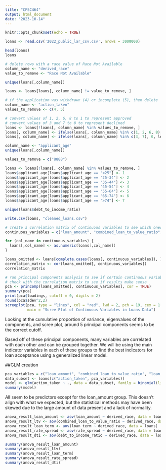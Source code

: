 ```yaml
---
title: "CPSC464"
output: html_document
date: "2023-10-14"
---
```


```r
knitr::opts_chunk$set(echo = TRUE)
```

```r
loans <- read.csv('2022_public_lar_csv.csv', nrows = 3000000)
```

```r
head(loans)
loans
```
```r
# delete rows with a race value of Race Not Available
column_name <- "derived_race"
value_to_remove <- "Race Not Available"

unique(loans[,column_name])

loans <- loans[loans[, column_name] != value_to_remove, ]
```

```r
# if the application was withdrawn (4) or incomplete (5), then delete
column_name <- "action_taken"
values_to_remove <- c(4, 5)

# convert values of 1, 2, 6, 8 to 1 to represent approved
# convert values of 3 and 7 to 0 to represent declined
loans <- loans[!loans[, column_name] %in% values_to_remove, ]
loans[, column_name] <- ifelse(loans[, column_name] %in% c(1, 2, 6, 8), 1, loans[, column_name])
loans[, column_name] <- ifelse(loans[, column_name] %in% c(3, 7), 0, loans[, column_name])
```

```r
column_name <- "applicant_age"
unique(loans[,column_name])

values_to_remove = c("8888")

loans <- loans[!loans[, column_name] %in% values_to_remove, ]
loans$applicant_age[loans$applicant_age == "<25"] <- 1
loans$applicant_age[loans$applicant_age == "25-34"] <- 2
loans$applicant_age[loans$applicant_age == "35-44"] <- 3
loans$applicant_age[loans$applicant_age == "45-54"] <- 4
loans$applicant_age[loans$applicant_age == "55-64"] <- 5
loans$applicant_age[loans$applicant_age == "65-74"] <- 6
loans$applicant_age[loans$applicant_age == ">74"] <- 7

unique(loans$debt_to_income_ratio)
```

```r
write.csv(loans, "cleaned_loans.csv")
```

```r
# create a correlation matrix of continuous variables to see which ones correlate with each other 
continuous_variables = c("loan_amount", "combined_loan_to_value_ratio", "interest_rate", "rate_spread", "total_loan_costs", "origination_charges", "loan_term", "discount_points", "lender_credits", "property_value", "income", "debt_to_income_ratio")

for (col_name in continuous_variables) {
  loans[,col_name] <- as.numeric(loans[,col_name])
}

loans_omitted <- loans[complete.cases(loans[, continuous_variables]), ]
correlation_matrix <- cor(loans_omitted[, continuous_variables])
correlation_matrix
```

```r
# run principal components analysis to see if certain continuous variables can be grouped together
# check with the correlation matrix to see if results make sense
pca <- princomp(loans_omitted[, continuous_variables], cor = TRUE)
summary(pca)
print(pca$loadings, cutoff = 0, digits = 2)
round(pca$sdev^2,2)
screeplot(pca, type = "lines", col = "red", lwd = 2, pch = 19, cex = 1.2, 
          main = "Scree Plot of Continuous Variables in Loans Data")
```

Looking at the cumulative proportion of variance, eigenvalues of the components, and scree plot, around 5 principal components seems to be the correct cutoff. 

Based off of these principal components, many variables are correlated with each other and can be grouped together. We will be using the main indicator variables in each of these groups to find the best indicators for loan acceptance using a generalized linear model.  

##GLM creation
```r
pca_variables = c("loan_amount", "combined_loan_to_value_ratio", "loan_term", "rate_spread", "debt_to_income_ratio")
data_subset <- loans[c("action_taken", pca_variables)]
model <- glm(action_taken ~ ., data = data_subset, family = binomial(link = "logit"))
summary(model)
```
All seem to be predictors except for the loan_amount group. This doesn't align with what we expected, but the statistical methods may have been skewed due to the large amount of data present and a lack of normality. 

```r
anova_result_loan_amount <- aov(loan_amount ~ derived_race, data = loans)
anova_result_ltv <- aov(combined_loan_to_value_ratio ~ derived_race, data = loans)
anova_result_loan_term <- aov(loan_term ~ derived_race, data = loans)
anova_result_rate_spread <- aov(rate_spread ~ derived_race, data = loans)
anova_result_dti <- aov(debt_to_income_ratio ~ derived_race, data = loans)

summary(anova_result_loan_amount)
summary(anova_result_ltv)
summary(anova_result_loan_term)
summary(anova_result_rate_spread)
summary(anova_result_dti)
```